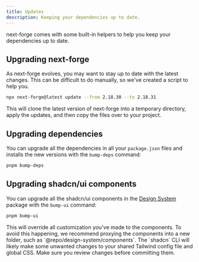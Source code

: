 ```yaml
---
title: Updates
description: Keeping your dependencies up to date.
---
```


next-forge comes with some built-in helpers to help you keep your dependencies up to date.

## Upgrading next-forge

As next-forge evolves, you may want to stay up to date with the latest changes. This can be difficult to do manually, so we've created a script to help you.

```sh Terminal
npx next-forge@latest update --from 2.18.30 --to 2.18.31
```

This will clone the latest version of next-forge into a temporary directory, apply the updates, and then copy the files over to your project.

## Upgrading dependencies

You can upgrade all the dependencies in all your `package.json` files and installs the new versions with the `bump-deps` command:

```sh Terminal
pnpm bump-deps
```

## Upgrading shadcn/ui components

You can upgrade all the shadcn/ui components in the [Design System](/packages/design-system/components) package with the `bump-ui` command:

```sh Terminal
pnpm bump-ui
```

<Warning>
This will override all customization you've made to the components. To avoid this happening, we recommend proxying the components into a new folder, such as `@repo/design-system/components`.
</Warning>

<Warning>
The `shadcn` CLI will likely make some unwanted changes to your shared Tailwind config file and global CSS. Make sure you review changes before committing them.
</Warning>